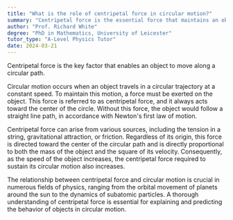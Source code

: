 ```yaml
---
title: "What is the role of centripetal force in circular motion?"
summary: "Centripetal force is the essential force that maintains an object's circular motion, ensuring it follows a curved trajectory rather than moving in a straight line."
author: "Prof. Richard White"
degree: "PhD in Mathematics, University of Leicester"
tutor_type: "A-Level Physics Tutor"
date: 2024-03-21
---
```


Centripetal force is the key factor that enables an object to move along a circular path.

Circular motion occurs when an object travels in a circular trajectory at a constant speed. To maintain this motion, a force must be exerted on the object. This force is referred to as centripetal force, and it always acts toward the center of the circle. Without this force, the object would follow a straight line path, in accordance with Newton's first law of motion.

Centripetal force can arise from various sources, including the tension in a string, gravitational attraction, or friction. Regardless of its origin, this force is directed toward the center of the circular path and is directly proportional to both the mass of the object and the square of its velocity. Consequently, as the speed of the object increases, the centripetal force required to sustain its circular motion also increases.

The relationship between centripetal force and circular motion is crucial in numerous fields of physics, ranging from the orbital movement of planets around the sun to the dynamics of subatomic particles. A thorough understanding of centripetal force is essential for explaining and predicting the behavior of objects in circular motion.
    